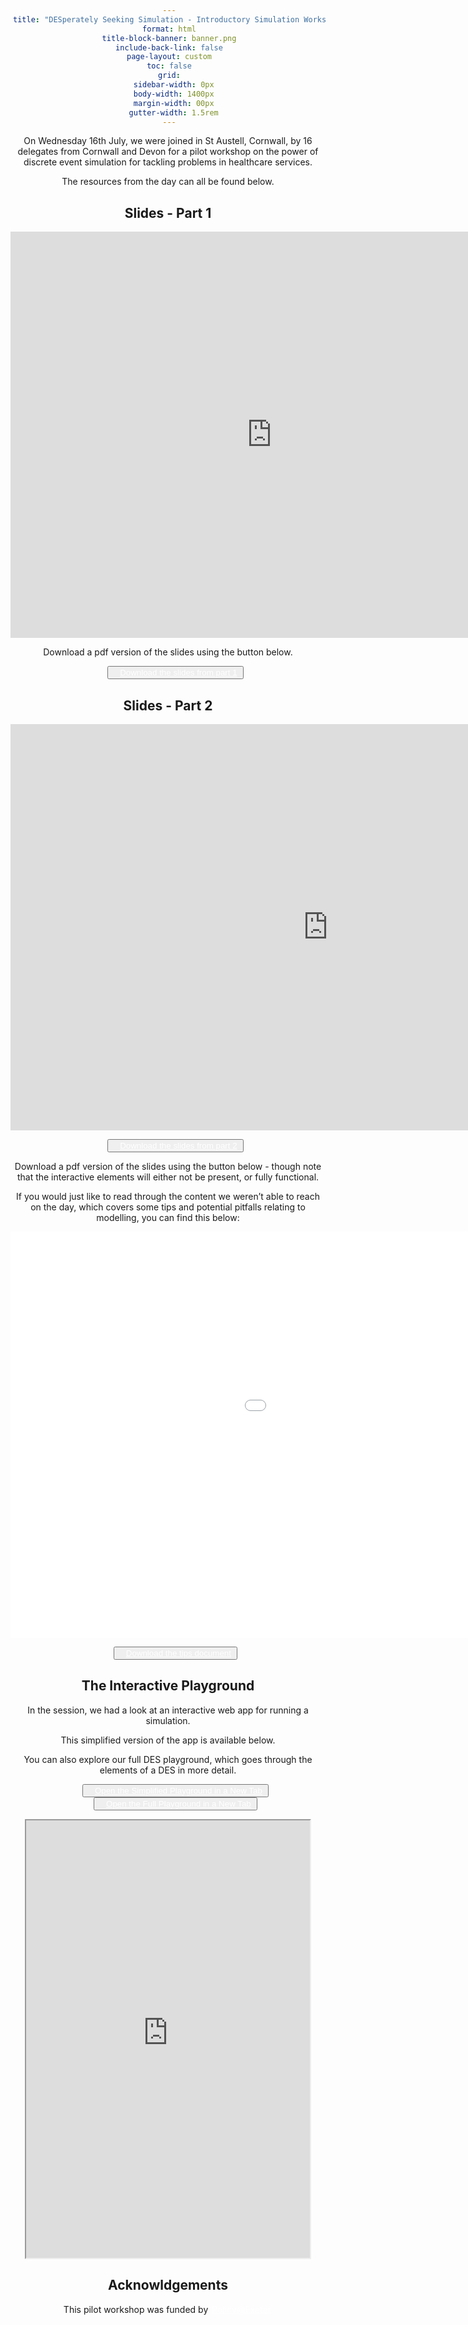 ```yaml
---
title: "DESperately Seeking Simulation - Introductory Simulation Workshop for Decision Makers"
format: html
title-block-banner: banner.png
include-back-link: false
page-layout: custom
toc: false
grid:
  sidebar-width: 0px
  body-width: 1400px
  margin-width: 00px
  gutter-width: 1.5rem
---
```


```{=html}
<style>

body {
	text-align: center;
}

a {
	color: rgb(255, 255, 255);
	text-decoration: underline;
	-webkit-text-decoration: underline;
	-moz-text-decoration: underline;
	-ms-text-decoration: underline;
	-o-text-decoration: underline;
  padding: 2px
}

.custom-button:hover a {
  background-color: white;    /* White background on hover */
  color: #3d3d3d;              /* Grey text on hover */
  border-color: #3498db;      /* Blue border on hover */
}

@media only screen and (max-width: 600px) {

.hsma-iframe {
  height: 350px
}
}

@media only screen and (max-width: 800px) {

.hsma-iframe {
  height: 450px
}
}

@media only screen and (min-width: 800px) {

.hsma-iframe {
  height: 700px
}

}

</style>
```

On Wednesday 16th July, we were joined in St Austell, Cornwall, by 16 delegates from Cornwall and Devon for a pilot workshop on the power of discrete event simulation for tackling problems in healthcare services.

The resources from the day can all be found below.

## Slides - Part 1

<iframe src="https://docs.google.com/presentation/d/e/2PACX-1vQjreEUekak6YTD7sRsRI53wb-awWZ0nfIA61jmGWmTVIA-HoOo69J2jBe3hGNk4EBNB4-IDLNQtGT8/pubembed?start=false&loop=false&delayms=1000000000" frameborder="0" width="836" height="650" allowfullscreen="true" mozallowfullscreen="true" webkitallowfullscreen="true"></iframe>


Download a pdf version of the slides using the button below.

```{=html}
<div class="project-link-buttons">
    <ul class="project-links">
        <button class="custom-button"><a href="https://www.dropbox.com/scl/fi/tb1cvvyq17mb8p9klidgk/SLIDES-DESperately_seeking_simulation-part-1-Dan.pdf?rlkey=6x52lkt33rm3d9phffigwahdr&st=efglak5y&dl=1"><i class="fa-solid fa-globe"></i><span style="padding-left: 10px;">Download the slides from part 1</span></a></button>
    </ul>
</div>
```

## Slides - Part 2

<iframe src="https://hsma-programme.github.io/lambda_des_workshop_slides/" frameborder="0" width="1016" height="650" allowfullscreen="true" mozallowfullscreen="true" webkitallowfullscreen="true"></iframe>

```{=html}
<div class="project-link-buttons">
    <ul class="project-links">
        <button class="custom-button"><a href="https://www.dropbox.com/scl/fi/zvappwhojpaigk710yqnw/SLIDES-DESperately_seeking_simulation-part-2-Sammi-non-interactive.pdf?rlkey=hc13986owf0zva9u1s0aj9b4r&st=3xjc6pvz&dl=1"><i class="fa-solid fa-globe"></i><span style="padding-left: 10px;">Download the slides from part 2</span></a></button>
    </ul>
</div>
```

Download a pdf version of the slides using the button below - though note that the interactive elements will either not be present, or fully functional.


If you would just like to read through the content we weren't able to reach on the day, which covers some tips and potential pitfalls relating to modelling, you can find this below:

```{=html}
<iframe src="tips_and_pitfalls.html" frameborder="0" width="1350" height="650" allowfullscreen="true" mozallowfullscreen="true" webkitallowfullscreen="true"></iframe>
```

```{=html}
<div class="project-link-buttons">
    <ul class="project-links">
        <button class="custom-button"><a href="https://www.dropbox.com/scl/fi/cxo5u3ncv3y4l79r8fhgp/SLIDES-Sammi-follow-up-tips-and-pitfalls.html?rlkey=8qvp15a1mgwyxoue0vz2rc624&st=4dbxagup&dl=1"><i class="fa-solid fa-globe"></i><span style="padding-left: 10px;">Download the tips document</span></a></button>
    </ul>
</div>
```

## The Interactive Playground

In the session, we had a look at an interactive web app for running a simulation.

This simplified version of the app is available below.

You can also explore our full DES playground, which goes through the elements of a DES in more detail.

```{=html}
<div class="project-link-buttons">
    <ul class="project-links">
        <button class="custom-button"><a href="https://hsma-programme.github.io/lambda_des_playground/"><i class="fa-solid fa-globe"></i><span style="padding-left: 10px;">Open the Simplified Playground in a New Tab</span></a></button>
        <button class="custom-button"><a href="https://playground.hsma.co.uk"><i class="fa-solid fa-globe"></i><span style="padding-left: 10px;">Open the Full Playground in a New Tab</span></a></button>
    </ul>
</div>
```

```{=html}
<iframe class="hsma-iframe" width="90%" src="https://hsma-programme.github.io/Teaching_DES_Concepts_Streamlit/" title="HSMA DES Playground"></iframe>
```

## Acknowldgements

This pilot workshop was funded by [Policy@Exeter](https://www.exeter.ac.uk/research/networks/policy/)
